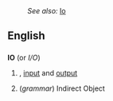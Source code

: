 :''See also:'' [[Io]]
==English==
==={{initialism}}===
'''IO'''  (or ''I/O'')
#{{computing}}, {{electronics}} [[input]] and [[output]]
#(''grammar'') Indirect Object